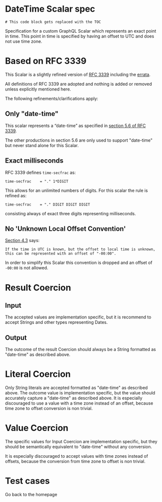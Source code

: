 
<SEO title="DateTime Scalar specification" />

<h1>DateTime Scalar spec</h1>

```toc
# This code block gets replaced with the TOC
```

Specification for a custom GraphQL Scalar which represents an exact point in time. This point in time is specified by having an offset to UTC and does not use time zone.  

# Based on RFC 3339

This Scalar is a slightly refined version of [RFC 3339](https://tools.ietf.org/html/rfc3339) including the [errata](https://www.rfc-editor.org/errata/rfc3339).

All definitions of RFC 3339 are adopted and nothing is added or removed unless explicitly mentioned here.

The following refinements/clarifications apply:

##  Only "date-time"

This scalar represents a “date-time” as specified in [section 5.6 of RFC 3339](https://tools.ietf.org/html/rfc3339#section-5.6). 

The other productions in section 5.6 are only used to support "date-time" but never stand alone for this Scalar. 


## Exact milliseconds

RFC 3339 defines `time-secfrac` as:

```
time-secfrac    = "." 1*DIGIT
```

This allows for an unlimited numbers of digits. For this scalar the rule is refined as:

```
time-secfrac    = "." DIGIT DIGIT DIGIT
```

consisting always of exact three digits representing milliseconds.


## No 'Unknown Local Offset Convention'

[Section 4.3](https://tools.ietf.org/html/rfc3339#section-4.3) says: 

```
If the time in UTC is known, but the offset to local time is unknown, 
this can be represented with an offset of "-00:00".
```

In order to simplify this Scalar this convention is dropped and an offset of `-00:00` is not allowed.


# Result Coercion

## Input

The accepted values are implementation specific, but it is recommend to accept Strings and other types representing Dates. 


## Output

The outcome of the result Coercion should always be a String formatted as "date-time" as described above.

# Literal Coercion

Only String literals are accepted formatted as "date-time" as described above. The outcome value is implementation specific, but the value should accurately capture a "date-time" as described above. It is especially discouraged to use  a value with a time zone instead of an offset, because time zone to offset conversion is non trivial.   

# Value Coercion

The specific values for Input Coercion are implementation specific, but they should be semantically equivalent to "date-time" without any conversion.

It is especially discouraged to accept values with time zones instead of offsets, because the conversion from time zone to offset is non trivial. 


# Test cases


<Link to="/">Go back to the homepage</Link>
